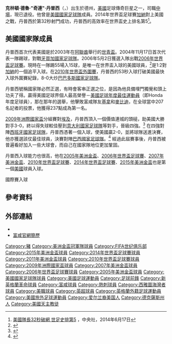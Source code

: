 {{noteTA|G1=足球|G2=英超
|T=zh-cn:克林特·邓普西; zh-tw:柯林特·登普塞; zh-hk:奇連·丹普西;
|1=zh-cn:邓普西; zh-tw:登普塞; zh-hk:丹普西;
|2=zh-cn:克林特·邓普西; zh-tw:柯林特·登普塞; zh-hk:奇連·丹普西;
|3=zh-cn:克林特; zh-tw:柯林特; zh-hk:奇連;
}}
{{Infobox football biography
|name           = 奇連·丹普西<br />''Clint Dempsey''
|image          = Clint Dempsey (26347615912) (cropped).jpg
|image_size     = 
|fullname       = Clinton Drew Dempsey
|birth_date     = {{Birth date and age|1983|3|9}}<ref name="Hugman2010-11 115">{{cite book|editor-first= Barry J.|editor-last=Hugman|title=The PFA Footballers' Who's Who 2010–11|year=2010|publisher= [[Mainstream_Publishing|Mainstream Publishing]]|isbn=978-1-84596-601-0|page=115}}</ref>
|birth_place    = [[美國|美國]][[德克薩斯州|德克薩斯州]][[Nacogdoches,_Texas|納卡多奇斯]]
|height         = {{height|ft=6 |in=1}}<ref name="Fulham profile">{{cite web |title=Clint Dempsey Fulham Player Profile |publisher=Fulhamfc.com |accessdate=2013-12-05 |url=http://www.fulhamfc.com/MatchAndTeam/PlayerProfiles/ProfileDetails/ClintDempsey.aspx |deadurl=yes |archiveurl=https://web.archive.org/web/20121105102052/http://www.fulhamfc.com/MatchAndTeam/PlayerProfiles/ProfileDetails/ClintDempsey.aspx |archivedate=2012-11-05 }}</ref>
|         currentclub = 
|            position = [[翼鋒|翼鋒]]、[[前鋒_(足球)|前鋒]]、[[中场|中场]]
|          clubnumber = 
|youthyears1    = 1998–2001 |youthclubs1 = 達拉斯德州人
|collegeyears1  = 2001–2003 |college1 = [[傅爾曼大學|傅爾曼大學]] |collegecaps1 = 62 |collegegoals1 = 17
|years1         = 2004–2006 |clubs1 = [[新英格蘭革命|新英格蘭革命]]                   |caps1 = 71  |goals1 = 25
|years2         = 2007–2012 |clubs2 = [[富勒姆足球俱乐部|富勒姆]]                       |caps2 = 184 |goals2 = 50
|years3         = 2012–2013 |clubs3 = [[托特纳姆热刺足球俱乐部|热刺]] |caps3 = 29  |goals3 = 7
|years4         = 2013–2018 |clubs4 = [[西雅圖海灣者足球會|西雅圖海灣者]]                      |caps4 = 115  |goals4 = 47 <!--LEAGUE ONLY-->
|years5         = 2014      |clubs5 = → [[富勒姆足球俱乐部|富勒姆]]              |caps5 = 5   |goals5 = 0
|totalcaps = 404    |totalgoals = 129
|nationalyears1 = 2002–2003 |nationalteam1 = [[美國20歲以下國家足球隊|美國U20]] |nationalcaps1 = 13 |nationalgoals1 = 1
|nationalyears2 = 2004–2017     |nationalteam2 = [[美國國家足球隊|美國]]              |nationalcaps2 = 141  |nationalgoals2 = 57
|            pcupdate = 2018年8月29日
|            ntupdate = 2018年8月29日
}}
{{中文譯名
| english    = Dempsey
| taiwan     = 登普塞<br />鄧普西
| putonghua  = 邓普希
| cantonese  = 丹普西<br />丹普斯<br>丹比斯
|}}
'''克林頓·德魯·"奇連"·丹普西'''（{{lang-en|'''Clinton Drew "Clint" Dempsey'''}}，{{bd|1983年|3月9日}}）出生於德州，[[美國|美國]]足球傳奇巨星之一，司職[[中場|中場]]，現已退役。他曾是[[美國國家足球隊|美國國家足球隊]]成員。2014年世界盃足球賽[[加納國家足球隊|加納]]對上美國之戰，丹普西於第32秒射門成功，丹普西的高效率在世界盃史上排名第5<ref>[http://www.cna.com.tw/news/aspt/201406170075-1.aspx 美國隊長32秒破網 世足史排第5] {{Wayback|url=http://www.cna.com.tw/news/aspt/201406170075-1.aspx |date=20140617023114 }}，中央社，2014年6月17日</ref>。

== 美國國家隊成員 ==
丹普西首次代表美國是於2003年在[[阿聯酋|阿聯酋]]舉行的[[世青盃|世青盃]]。2004年11月17日首次代表一隊踢球，對戰[[牙買加國家足球隊|牙買加國家足球隊]]。2006年5月2日獲選入隊出戰[[2006年世界盃足球賽|2006年世界盃足球賽]]。現時在一隊踢55場入15球，是唯一在世界盃入球的美國球員，<ref>{{cite news|publisher=[[Associated_Press|AP]]|author=Blum, Ronald|title=Dempsey a rare American soccer attacker|url=http://sports.yahoo.com/sow/news?slug=ap-us-dempsey&prov=ap&type=lgns|date=2009-06-02|accessdate=2009-06-02}}</ref>是1:2對[[加納國家足球隊|加納]]的一個追平入球。在[[2010年世界盃外圍賽|2010年世界盃外圍賽]]，丹普西的53秒入球打破美國最快入球外圍賽紀錄，8-0大炒[[巴巴多斯國家足球隊|巴巴多斯國家足球隊]]。 

丹普西號稱國家隊必然正選，有時會客串正選之位，是因為他具備埋門獨覺和頭上功夫了得。贏得美國足球界個人最高榮譽－[[美國足球年度最佳運動員|美國足球年度最佳運動員]]（即Honda年度足球員），那在那年的選舉，他擊敗富咸隊友[[基拿|基拿]]和[[麥比迪|麥比迪]]，在全球當中207名記者的投票，他獲得237點成為第一名。

[[2009年洲際國家盃|2009年洲際國家盃]]分組賽對[[埃及國家足球隊|埃及]]，丹普西頂入一個價值連城的頭槌，助美國大勝對手3-0，終以得失球較佳壓到[[意大利國家足球隊|意大利國家足球隊]]等對手，晉級四強。<ref>{{cite web|url=http://news.bbc.co.uk/sport2/hi/football/internationals/8109905.stm|title=Egypt 0-3 USA|date=2009-06-21|work=BBC Sport|accessdate=2009-06-25|archive-date=2009-06-24|archive-url=https://web.archive.org/web/20090624115141/http://news.bbc.co.uk/sport2/hi/football/internationals/8109905.stm|dead-url=no}}</ref>
在四強對陣[[西班牙國家足球隊|西班牙國家足球隊]]，丹普西憑著一個入球，使美國贏2-0，並將球隊送進決賽，他亦獲選該仗最佳球員，決賽對陣[[巴西國家足球隊|巴西國家足球隊]]。<ref>{{cite web|url=http://news.bbc.co.uk/sport2/hi/football/internationals/8114585.stm|title=Spain 0-2 United States|date=2009-06-25|work=BBC Sport|accessdate=2009-06-25|archive-date=2009-06-25|archive-url=https://web.archive.org/web/20090625012125/http://news.bbc.co.uk/sport2/hi/football/internationals/8114585.stm|dead-url=no}}</ref>
經過此屆賽事後，丹普西被普遍看好加入一些大球會，而自己在國家隊地位更加鞏固。

丹普西入球能力也很高，他在[[2005年美洲金盃|2005年美洲金盃]]、[[2006年世界盃足球賽|2006年世界盃足球賽]]、[[2007年美洲金盃|2007年美洲金盃]]、[[2010年世界盃足球賽|2010年世界盃足球賽]]、[[2014年世界盃足球賽|2014年世界盃足球賽]]、[[2015年美洲金盃|2015年美洲金盃]]也是第一個[[美國國家足球隊|美國]]球員入球。

;國際賽入球
{{main|克林特·邓普西国际比赛进球列表}}

== 參考資料 ==
{{reflist}}

== 外部連結 ==
{{Commons Category|Clint Dempsey}}
* {{soccerbase|id=41246|name=奇連·丹普西}}
* [https://web.archive.org/web/20121105102052/http://www.fulhamfc.com/MatchAndTeam/PlayerProfiles/ProfileDetails/ClintDempsey.aspx 富咸官網簡歷]

{{Navboxes colour 
|title= 美國國家足球隊
|bg= #002868
|fg= white
|bordercolor= 
|list1=
{{2006年世界盃足球賽美國參賽名單}}
{{2009年聯合會盃足球賽美國參賽名單}}
{{2010年世界盃足球賽美國參賽名單}}
{{2014年世界盃足球賽美國參賽名單}}
{{2016年美洲盃足球賽美國參賽名單}}
}}
{{DEFAULTSORT:Dempsey, Clint}}
[[Category:豬|Category:豬]]
[[Category:美洲金盃冠軍隊球員|Category:美洲金盃冠軍隊球員]]
[[Category:FIFA世纪俱乐部|Category:FIFA世纪俱乐部]]
[[Category:2015年美洲金盃球員|Category:2015年美洲金盃球員]]
[[Category:2014年世界盃足球賽球員|Category:2014年世界盃足球賽球員]]
[[Category:2011年美洲金盃球員|Category:2011年美洲金盃球員]]
[[Category:2010年世界盃足球賽球員|Category:2010年世界盃足球賽球員]]
[[Category:2009年洲際國家盃球員|Category:2009年洲際國家盃球員]]
[[Category:2007年美洲金盃球員|Category:2007年美洲金盃球員]]
[[Category:2006年世界盃足球賽球員|Category:2006年世界盃足球賽球員]]
[[Category:2005年美洲金盃球員|Category:2005年美洲金盃球員]]
[[Category:美國國家足球隊球員|Category:美國國家足球隊球員]]
[[Category:美國足球運動員|Category:美國足球運動員]]
[[Category:足球前鋒|Category:足球前鋒]] 
[[Category:新英格蘭革命球員|Category:新英格蘭革命球員]]
[[Category:富咸球員|Category:富咸球員]]
[[Category:熱刺球員|Category:熱刺球員]]
[[Category:西雅圖海灣者球員|Category:西雅圖海灣者球員]]
[[Category:美職球員|Category:美職球員]]
[[Category:英超球員|Category:英超球員]]
[[Category:英格蘭外籍足球運動員|Category:英格蘭外籍足球運動員]]
[[Category:美國旅外足球運動員|Category:美國旅外足球運動員]]
[[Category:爱尔兰裔美国人|Category:爱尔兰裔美国人]]
[[Category:德克薩斯州人|Category:德克薩斯州人]]
[[Category:美國天主教徒|Category:美國天主教徒]]